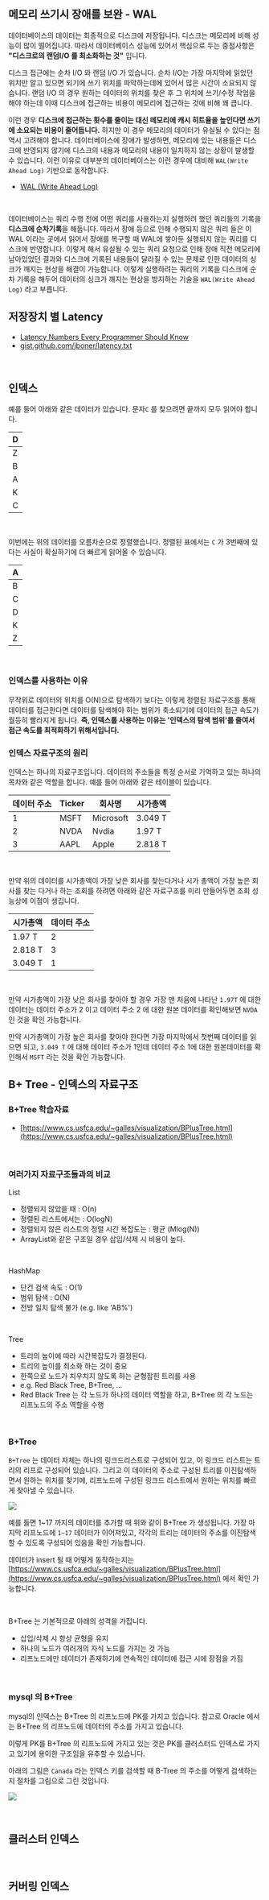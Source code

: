 ## 메모리 쓰기시 장애를 보완 - WAL

데이터베이스의 데이터는 최종적으로 디스크에 저장됩니다. 디스크는 메모리에 비해 성능이 많이 떨어집니다. 따라서 데이터베이스 성능에 있어서 핵심으로 두는 중점사항은 **"디스크로의 랜덤I/O 를 최소화하는 것"** 입니다.<br/>

디스크 접근에는 순차 I/O 와 랜덤 I/O 가 있습니다. 순차 I/O는 가장 마지막에 읽었던 위치만 알고 있으면 되기에 쓰기 위치를 파악하는데에 있어서 많은 시간이 소요되지 않습니다. 랜덤 I/O 의 경우 원하는 데이터의 위치를 찾은 후 그 위치에 쓰기/수정 작업을 해야 하는데 이때 디스크에 접근하는 비용이 메모리에 접근하는 것에 비해 꽤 큽니다.<br/>

이런 경우 **디스크에 접근하는 횟수를 줄이는 대신 메모리에 캐시 히트율을 높인다면 쓰기에 소요되는 비용이 줄어듭니다.** 하지만 이 경우 메모리의 데이터가 유실될 수 있다는 점 역시 고려해야 합니다. 데이터베이스에 장애가 발생하면, 메모리에 있는 내용들은 디스크에 반영되지 않기에 디스크의 내용과 메모리의 내용이 일치하지 않는 상황이 발생할 수 있습니다. 이런 이유로 대부분의 데이터베이스는 이런 경우에 대비해 `WAL(Write Ahead Log)` 기반으로 동작합니다.<br/>



- [WAL (Write Ahead Log)](https://ko.wikipedia.org/wiki/%EB%A1%9C%EA%B7%B8_%EC%84%A0%ED%96%89_%EA%B8%B0%EC%9E%85)

<br/>



데이터베이스는 쿼리 수행 전에 어떤 쿼리를 사용하는지 실행하려 했던 쿼리들의 기록을 **디스크에 순차기록**을 해둡니다. 따라서 장애 등으로 인해 수행되지 않은 쿼리 들은 이 WAL 이라는 곳에서 읽어서 장애를 복구할 때 WAL에 쌓아둔 실행되지 않는 쿼리를 디스크에 반영합니다. 이렇게 해서 유실될 수 있는 쿼리 요청으로 인해 장애 직전 메모리에 남아있었던 결과와 디스크에 기록된 내용들이 달라질 수 있는 문제로 인한 데이터의 싱크가 깨지는 현상을 해결이 가능합니다. 이렇게 실행하려는 쿼리의 기록을 디스크에 순차 기록을 해두어 데이터의 싱크가 깨지는 현상을 방지하는 기술을 `WAL(Write Ahead Log)` 라고 부릅니다. <br/>



## 저장장치 별 Latency

- [Latency Numbers Every Programmer Should Know](https://colin-scott.github.io/personal_website/research/interactive_latency.html)
- [gist.github.com/jboner/latency.txt](https://gist.github.com/jboner/2841832)

<br/>



## 인덱스

예를 들어 아래와 같은 데이터가 있습니다. 문자`C` 를 찾으려면 끝까지 모두 읽어야 합니다.

| D    |
| ---- |
| Z    |
| B    |
| A    |
| K    |
| C    |

<br/>



이번에는 위의 데이터를 오름차순으로 정렬했습니다. 정렬된 표에서는 `C` 가 3번째에 있다는 사실이 확실하기에 더 빠르게 읽어올 수 있습니다.

| A    |
| ---- |
| B    |
| C    |
| D    |
| K    |
| Z    |

<br/>



### 인덱스를 사용하는 이유

무작위로 데이터의 위치를 O(N)으로 탐색하기 보다는 이렇게 정렬된 자료구조를 통해 데이터를 접근한다면 데이터를 탐색해야 하는 범위가 축소되기에 데이터의 접근 속도가 월등히 빨라지게 됩니다. **즉, 인덱스를 사용하는 이유는 '인덱스의 탐색 범위'를 줄여서 접근 속도를 최적화하기 위해서입니다.**<br/>



### 인덱스 자료구조의 원리

인덱스는 하나의 자료구조입니다. 데이터의 주소들을 특정 순서로 기억하고 있는 하나의 목차와 같은 역할을 합니다. 예를 들어 아래와 같은 테이블이 있습니다.<br/>

| 데이터 주소 | Ticker | 회사명    | 시가총액 |
| ----------- | ------ | --------- | -------- |
| 1           | MSFT   | Microsoft | 3.049 T  |
| 2           | NVDA   | Nvdia     | 1.97 T   |
| 3           | AAPL   | Apple     | 2.818 T  |

<br/>

 

만약 위의 데이터를 시가총액이 가장 낮은 회사를 찾는다거나 시가 총액이 가장 높은 회사를 찾는 다거나 하는 조회를 하려면 아래와 같은 자료구조를 미리 만들어두면 조회 성능상에 이점이 생깁니다.

| 시가총액 | 데이터 주소 |
| -------- | ----------- |
| 1.97 T   | 2           |
| 2.818 T  | 3           |
| 3.049 T  | 1           |

<br/>



만약 시가총액이 가장 낮은 회사를 찾아야 할 경우 가장 맨 처음에 나타난 `1.97T` 에 대한 데이터는 데이터 주소가 2 이고 데이터 주소 2 에 대한 원본 데이터를 확인해보면 `NVDA` 인 것을 확인 가능합니다.<br/>



만약 시가총액이 가장 높은 회사를 찾아야 한다면 가장 마지막에서 첫번째 데이터를 읽으면 되고, `3.049 T` 에 대해 데이터 주소가 1인데 데이터 주소 1에 대한 원본데이터를 확인해서 `MSFT` 라는 것을 확인 가능합니다.<br/>



## B+ Tree - 인덱스의 자료구조

### B+Tree 학습자료

- [https://www.cs.usfca.edu/~galles/visualization/BPlusTree.html](https://www.cs.usfca.edu/~galles/visualization/BPlusTree.html)

<br/>



### 여러가지 자료구조들과의 비교

List

- 정렬되지 않았을 때 : O(n)
- 정렬된 리스트에서는 : O(logN)
- 정렬되지 않은 리스트의 정렬 시간 복잡도는 : 평균 (Mlog(N))
- ArrayList와 같은 구조일 경우 삽입/삭제 시 비용이 높다.

<br/>

HashMap

- 단건 검색 속도 : O(1)
- 범위 탐색 : O(N)
- 전방 일치 탐색 불가 (e.g. like 'AB%')

<br/>

Tree

- 트리의 높이에 따라 시간복잡도가 결정된다.
- 트리의 높이를 최소화 하는 것이 중요
- 한쪽으로 노드가 치우치지 않도록 하는 균형잡힌 트리를 사용
- e.g. Red Black Tree, B+Tree, ...
- Red Black Tree 는 각 노드가 하나의 데이터 역할을 하고, B+Tree 의 각 노드는 리프노드의 주소 역할을 수행

<br/>



### B+Tree

`B+Tree` 는 데이터 자체는 하나의 링크드리스트로 구성되어 있고, 이 링크드 리스트는 트리의 리프로 구성되어 있습니다. 그리고 이 데이터의 주소로 구성된 트리를 이진탐색하면서 원하는 위치를 찾기에, 리프노드에 구성된 링크드 리스트에서 원하는 위치를 빠르게 찾아낼 수 있습니다.

![](./img/b-tree/1.png)

예를 들면 1\~17 까지의 데이터를 추가할 때 위와 같이 B+Tree 가 생성됩니다. 가장 마지막 리프노드에 `1~17` 데이터가 이어져있고, 각각의 트리는 데이터의 주소를 이진탐색할 수 있도록 구성되어 있음을 확인 가능합니다.<br/>

데이터가 insert 될 때 어떻게 동작하는지는 [https://www.cs.usfca.edu/~galles/visualization/BPlusTree.html](https://www.cs.usfca.edu/~galles/visualization/BPlusTree.html) 에서 확인 가능합니다.<br/>

<br/>



B+Tree 는 기본적으로 아래의 성격을 가집니다.

- 삽입/삭제 시 항상 균형을 유지
- 하나의 노드가 여러개의 자식 노드를 가지는 것 가능
- 리프노드에만 데이터가 존재하기에 연속적인 데이터에 접근 시에 장점을 가짐

<br/>



### mysql 의 B+Tree

mysql의 인덱스는 B+Tree 의 리프노드에 PK를 가지고 있습니다. 참고로 Oracle 에서는 B+Tree 의 리프노드에 데이터의 주소를 가지고 있습니다.<br/>

이렇게 PK를 B+Tree 의 리프노드에 가지고 있는 것은 PK를 클러스터드 인덱스로 가지고 있기에 용이한 구조임을 유추할 수 있습니다.<br/>

아래의 그림은 `Canada` 라는 인덱스 키를 검색할 때 B-Tree 의 주소를 어떻게 검색하는지 절차를 그림으로 그린 것입니다.

![](./img/b-tree/2.png)

<br/>

## 클러스터 인덱스

<br/>



## 커버링 인덱스

<br/>






